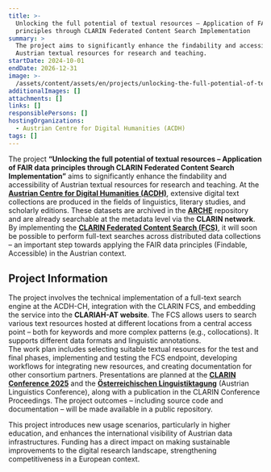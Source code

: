 ```yaml
---
title: >-
  Unlocking the full potential of textual resources – Application of FAIR data
  principles through CLARIN Federated Content Search Implementation
summary: >
  The project aims to significantly enhance the findability and accessibility of
  Austrian textual resources for research and teaching. 
startDate: 2024-10-01
endDate: 2026-12-31
image: >-
  /assets/content/assets/en/projects/unlocking-the-full-potential-of-textual-resources-application-of-fair-data-principles-through-clarin-federated-content-search-implementation/image.png
additionalImages: []
attachments: []
links: []
responsiblePersons: []
hostingOrganizations:
  - Austrian Centre for Digital Humanities (ACDH)
tags: []
---
```

The project **“Unlocking the full potential of textual resources – Application of FAIR data principles through CLARIN Federated Content Search Implementation”** aims to significantly enhance the findability and accessibility of Austrian textual resources for research and teaching. At the [**Austrian Centre for Digital Humanities (ACDH)**](/consortium/austrian-academy-of-sciences/), extensive digital text collections are produced in the fields of linguistics, literary studies, and scholarly editions. These datasets are archived in the [**ARCHE**](https://arche.acdh.oeaw.ac.at/browser/) repository and are already searchable at the metadata level via the **CLARIN network**. By implementing the [**CLARIN Federated Content Search (FCS)**](https://www.clarin.eu/content/content-search), it will soon be possible to perform full-text searches across distributed data collections – an important step towards applying the FAIR data principles (Findable, Accessible) in the Austrian context.

## Project Information

The project involves the technical implementation of a full-text search engine at the ACDH-CH, integration with the CLARIN FCS, and embedding the service into the **CLARIAH-AT website**. The FCS allows users to search various text resources hosted at different locations from a central access point – both for keywords and more complex patterns (e.g., collocations). It supports different data formats and linguistic annotations.\
The work plan includes selecting suitable textual resources for the test and final phases, implementing and testing the FCS endpoint, developing workflows for integrating new resources, and creating documentation for other consortium partners. Presentations are planned at the [**CLARIN Conference 2025**](https://www.clarin.eu/event/2025/clarin-annual-conference-2025) and the [**Österreichischen Linguistiktagung**](/events/drittes-oesterreichisches-treffen-zur-digitalen-linguistik-oelt-2025/) (Austrian Linguistics Conference), along with a publication in the CLARIN Conference Proceedings. The project outcomes – including source code and documentation – will be made available in a public repository.

This project introduces new usage scenarios, particularly in higher education, and enhances the international visibility of Austrian data infrastructures. Funding has a direct impact on making sustainable improvements to the digital research landscape, strengthening competitiveness in a European context.
